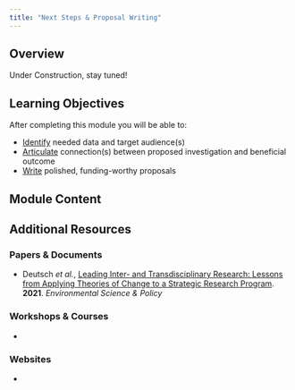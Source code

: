 ```yaml
---
title: "Next Steps & Proposal Writing"
---
```


## Overview

Under Construction, stay tuned!

## Learning Objectives

After completing this module you will be able to: 

- <u>Identify</u> needed data and target audience(s)
- <u>Articulate</u> connection(s) between proposed investigation and beneficial outcome
- <u>Write</u> polished, funding-worthy proposals

## Module Content



## Additional Resources

### Papers & Documents

- Deutsch _et al._, [Leading Inter- and Transdisciplinary Research: Lessons from Applying Theories of Change to a Strategic Research Program](https://www.sciencedirect.com/science/article/pii/S146290112100054X?via%3Dihub). **2021**. _Environmental Science & Policy_

### Workshops & Courses

- 

### Websites

- 
